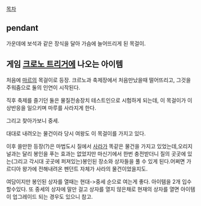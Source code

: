 [[목차]]

== pendant ==
가운데에 보석과 같은 장식을 달아 가슴에 늘어뜨리게 된 목걸이.

== 게임 [[크로노 트리거]]에 나오는 아이템 ==
처음에 [[마르]]의 목걸이로 등장. 크르노과 축제장에서 처음만났을때 떨어뜨리고, 그것을 주워줌으로 둘의 인연이 시작된다.

직후 축제를 즐기던 둘은 물질전송장치 테스트인으로 시험하게 되는데, 이 목걸이가 이상반응을 일으키며 마루를 사라지게 한다.

그리고 찾아가보니 중세.

대대로 내려오는 물건이라 당시 여왕도 이 목걸이를 가지고 있다. 

이후 쓸만한 등장(?)은 마법도시 질에서 [[사라]]가 똑같은 물건을 가지고 있었는데,오리지널과는 달리 봉인을 푸는 효과는 없었지만 마신기에서 한번 충전받더니 질의 곳곳에 있는(그리고 각시대 곳곳에 퍼져있는)봉인된 장소와 상자들을 풀 수 있게 된다.어쩌면 가르디아 왕가에 전해내려온 펜던트 자체가 사라의 물건이었을지도.

여담이지만 봉인된 상자를 열때는 현대->중세 순으로 여는게 좋다. 아이템을 2개 입수할수있다. 또 중세의 상자에 말만 걸고 상자를 열지 않은채로 현재의 상자를 열면 아이템이 업그레이드 되는 경우도 있으니 참고.
